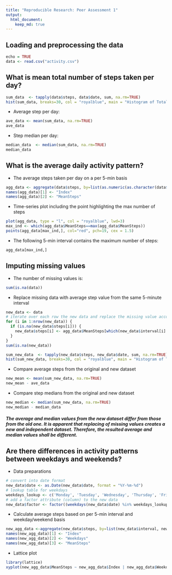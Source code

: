 ```yaml
---
title: "Reproducible Research: Peer Assessment 1"
output: 
  html_document:
    keep_md: true
---
```

## Loading and preprocessing the data
```r
echo = TRUE 
data <- read.csv("activity.csv")
```

## What is mean total number of steps taken per day?

```r
sum_data  <- tapply(data$steps, data$date, sum, na.rm=TRUE)
hist(sum_data, breaks=30, col = "royalblue", main = "Histogram of Total Number of Steps Per Day", xlab="Steps per day")
```

* Average step per day:
```r
ave_data <- mean(sum_data, na.rm=TRUE)
ave_data
```
* Step median per day:
```r
median_data  <- median(sum_data, na.rm=TRUE)
median_data
```

## What is the average daily activity pattern?
* The average steps taken per day on a per 5-min basis
```r
agg_data <- aggregate(data$steps, by=list(as.numeric(as.character(data$interval))), FUN=mean, na.rm=T)
names(agg_data)[1] <- "Index"
names(agg_data)[2] <- "MeanSteps"
```
* Time-series plot including the point highlighting the max number of steps
```r
plot(agg_data, type = "l", col = "royalblue", lwd=3)
max_ind <- which(agg_data$MeanSteps==max(agg_data$MeanSteps))
points(agg_data[max_ind,], col="red", pch=19, cex = 1.5)
```

* The following 5-min interval contains the maximum number of steps:
```r
agg_data[max_ind,]
```

## Imputing missing values
* The number of missing values is:
```r
sum(is.na(data))
```
* Replace missing data with average step value from the same 5-minute interval
```r
new_data <- data 
# iterate over each row the new data and replace the missing value accordingly
for (i in 1:nrow(new_data)) {
  if (is.na(new_data$steps[i])) {
    new_data$steps[i] <- agg_data$MeanSteps[which(new_data$interval[i] == agg_data$Index)]
  }
}
sum(is.na(new_data))
```
```r
sum_new_data  <- tapply(new_data$steps, new_data$date, sum, na.rm=TRUE)
hist(sum_new_data, breaks=30, col = "royalblue", main = "Histogram of Total Number of Steps Per Day", xlab="Steps")
```

* Compare average steps from the original and new dataset
```r
new_mean <- mean(sum_new_data, na.rm=TRUE)
new_mean - ave_data
```
* Compare step medians from the original and new dataset
```r
new_median <- median(sum_new_data, na.rm=TRUE)
new_median - median_data
```
##### The average and median values from the new dataset differ from those from the old one. It is apparent that replacing of missing values creates a new and independent dataset. Therefore, the resulted average and median values shall be different.

## Are there differences in activity patterns between weekdays and weekends?
* Data preparations
```r
# convert into date format
new_data$date <- as.Date(new_data$date, format = "%Y-%m-%d")
# lookup table for weekdays
weekdays_lookup <- c('Monday', 'Tuesday', 'Wednesday', 'Thursday', 'Friday')
# add a factor attribute (column) to the new data
new_data$factor <- factor((weekdays(new_data$date) %in% weekdays_lookup), levels=c(FALSE, TRUE), labels=c('Weekends', 'Weekdays') )
```
* Calculate average steps based on per 5-min interval and weekday/weekend basis
```r
new_agg_data <-aggregate(new_data$steps, by=list(new_data$interval, new_data$factor), FUN=mean, na.rm=TRUE)
names(new_agg_data)[1] <- "Index"
names(new_agg_data)[2] <- "Weekdays"
names(new_agg_data)[3] <- "MeanSteps"
```
* Lattice plot
```r
library(lattice)
xyplot(new_agg_data$MeanSteps ~ new_agg_data$Index | new_agg_data$Weekdays, type = "l", layout = c(1, 2), col= 'royalblue', lwd=3, xlab ="Index", ylab = "Steps")
```